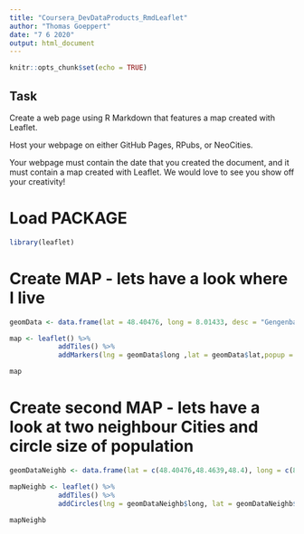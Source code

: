 ---
title: "Coursera_DevDataProducts_RmdLeaflet"
author: "Thomas Goeppert"
date: "7 6 2020"
output: html_document
---

```{r setup, include=FALSE}
knitr::opts_chunk$set(echo = TRUE)
```

## Task

Create a web page using R Markdown that features a map created with Leaflet.

Host your webpage on either GitHub Pages, RPubs, or NeoCities.

Your webpage must contain the date that you created the document, and it must contain a map created with Leaflet. We would love to see you show off your creativity!


# Load PACKAGE

```{r}
library(leaflet)
```

# Create MAP - lets have a look where I live

```{r}

geomData <- data.frame(lat = 48.40476, long = 8.01433, desc = "Gengenbach - This is my home town")

map <- leaflet() %>% 
            addTiles() %>% 
            addMarkers(lng = geomData$long ,lat = geomData$lat,popup = geomData$desc)

map

```

# Create second MAP - lets have a look at two neighbour Cities and circle size of population

```{r}

geomDataNeighb <- data.frame(lat = c(48.40476,48.4639,48.4), long = c(8.01433,7.9313,7.9833), desc = c("Gengenbach","Offenburg","Berghaupten"), pop = c(11000, 60000,2400))

mapNeighb <- leaflet() %>% 
            addTiles() %>% 
            addCircles(lng = geomDataNeighb$long, lat = geomDataNeighb$lat,  popup = geomDataNeighb$desc, radius = sqrt(geomDataNeighb$pop)*20)

mapNeighb

```


